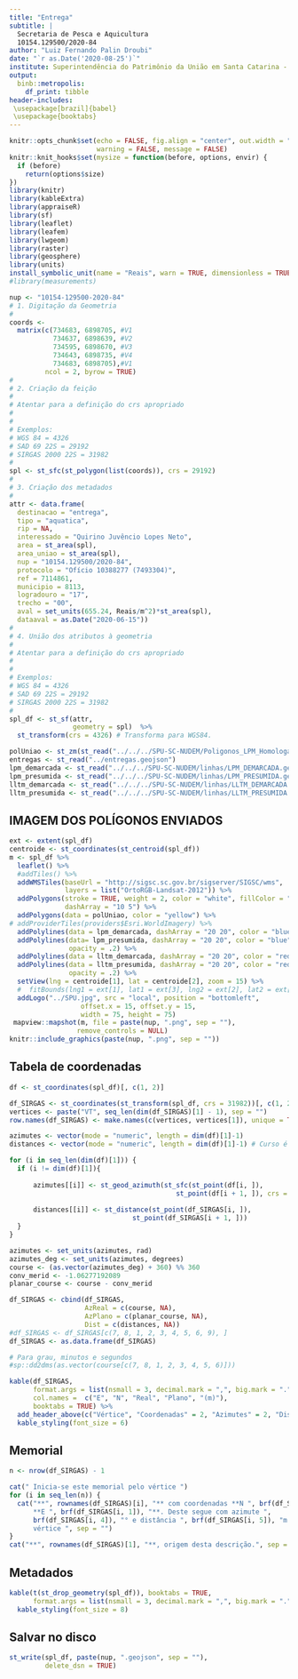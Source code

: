 ```yaml
---
title: "Entrega"
subtitle: |
  Secretaria de Pesca e Aquicultura  
  10154.129500/2020-84  
author: "Luiz Fernando Palin Droubi"
date: "`r as.Date('2020-08-25')`"
institute: Superintendência do Patrimônio da União em Santa Catarina - SPU/SC
output: 
  binb::metropolis:
    df_print: tibble
header-includes:
 \usepackage[brazil]{babel}
 \usepackage{booktabs}
---
```


```r
knitr::opts_chunk$set(echo = FALSE, fig.align = "center", out.width = "100%", 
                      warning = FALSE, message = FALSE)
knitr::knit_hooks$set(mysize = function(before, options, envir) {
  if (before) 
    return(options$size)
})
library(knitr)
library(kableExtra)
library(appraiseR)
library(sf)
library(leaflet)
library(leafem)
library(lwgeom)
library(raster)
library(geosphere)
library(units)
install_symbolic_unit(name = "Reais", warn = TRUE, dimensionless = TRUE)
#library(measurements)
```

```r
nup <- "10154-129500-2020-84"
# 1. Digitação da Geometria
#  
coords <- 
  matrix(c(734683, 6898705, #V1
           734637, 6898639, #V2
           734595, 6898670, #V3
           734643, 6898735, #V4
           734683, 6898705),#V1
         ncol = 2, byrow = TRUE)
#
# 2. Criação da feição  
#
# Atentar para a definição do crs apropriado
# 
#
# Exemplos:
# WGS 84 = 4326
# SAD 69 22S = 29192
# SIRGAS 2000 22S = 31982
#
spl <- st_sfc(st_polygon(list(coords)), crs = 29192)
#
# 3. Criação dos metadados  
#
attr <- data.frame(
  destinacao = "entrega",
  tipo = "aquatica",
  rip = NA,
  interessado = "Quirino Juvêncio Lopes Neto",
  area = st_area(spl),
  area_uniao = st_area(spl),
  nup = "10154.129500/2020-84",
  protocolo = "Ofício 10388277 (7493304)",
  ref = 7114861,
  municipio = 8113,
  logradouro = "17",
  trecho = "00",
  aval = set_units(655.24, Reais/m^2)*st_area(spl),
  dataaval = as.Date("2020-06-15"))
#
# 4. União dos atributos à geometria
#
# Atentar para a definição do crs apropriado
# 
#
# Exemplos:
# WGS 84 = 4326
# SAD 69 22S = 29192
# SIRGAS 2000 22S = 31982
#
spl_df <- st_sf(attr,
                geometry = spl)  %>% 
  st_transform(crs = 4326) # Transforma para WGS84.
```

```r
polUniao <- st_zm(st_read("../../../SPU-SC-NUDEM/Poligonos_LPM_Homologada.geojson"))
entregas <- st_read("../entregas.geojson")
lpm_demarcada <- st_read("../../../SPU-SC-NUDEM/linhas/LPM_DEMARCADA.geojson")
lpm_presumida <- st_read("../../../SPU-SC-NUDEM/linhas/LPM_PRESUMIDA.geojson")
lltm_demarcada <- st_read("../../../SPU-SC-NUDEM/linhas/LLTM_DEMARCADA.geojson")
lltm_presumida <- st_read("../../../SPU-SC-NUDEM/linhas/LLTM_PRESUMIDA.geojson")
```

## IMAGEM DOS POLÍGONOS ENVIADOS

```r
ext <- extent(spl_df)
centroide <- st_coordinates(st_centroid(spl_df))
m <- spl_df %>%
  leaflet() %>%
  #addTiles() %>%
  addWMSTiles(baseUrl = "http://sigsc.sc.gov.br/sigserver/SIGSC/wms", 
              layers = list("OrtoRGB-Landsat-2012")) %>%
  addPolygons(stroke = TRUE, weight = 2, color = "white", fillColor = "red",
              dashArray = "10 5") %>%
  addPolygons(data = polUniao, color = "yellow") %>% 
# addProviderTiles(providers$Esri.WorldImagery) %>%
  addPolylines(data = lpm_demarcada, dashArray = "20 20", color = "blue") %>% 
  addPolylines(data= lpm_presumida, dashArray = "20 20", color = "blue", 
               opacity = .2) %>% 
  addPolylines(data = lltm_demarcada, dashArray = "20 20", color = "red") %>% 
  addPolylines(data = lltm_presumida, dashArray = "20 20", color = "red", 
               opacity = .2) %>% 
  setView(lng = centroide[1], lat = centroide[2], zoom = 15) %>% 
  #  fitBounds(lng1 = ext[1], lat1 = ext[3], lng2 = ext[2], lat2 = ext[4]) %>% 
  addLogo("../SPU.jpg", src = "local", position = "bottomleft", 
                  offset.x = 15, offset.y = 15, 
                  width = 75, height = 75)
 mapview::mapshot(m, file = paste(nup, ".png", sep = ""), 
                 remove_controls = NULL)
knitr::include_graphics(paste(nup, ".png", sep = ""))
```

## Tabela de coordenadas

```r
df <- st_coordinates(spl_df)[, c(1, 2)]

df_SIRGAS <- st_coordinates(st_transform(spl_df, crs = 31982))[, c(1, 2)]
vertices <- paste("VT", seq_len(dim(df_SIRGAS)[1] - 1), sep = "")
row.names(df_SIRGAS) <- make.names(c(vertices, vertices[1]), unique = TRUE)

azimutes <- vector(mode = "numeric", length = dim(df)[1]-1)
distances <- vector(mode = "numeric", length = dim(df)[1]-1) # Curso é o azimute de 0 a 360

for (i in seq_len(dim(df)[1])) {
  if (i != dim(df)[1]){
    
      azimutes[[i]] <- st_geod_azimuth(st_sfc(st_point(df[i, ]), 
                                          st_point(df[i + 1, ]), crs = 4326))
      
      distances[[i]] <- st_distance(st_point(df_SIRGAS[i, ]),
                               st_point(df_SIRGAS[i + 1, ]))
  }
}

azimutes <- set_units(azimutes, rad)
azimutes_deg <- set_units(azimutes, degrees)
course <- (as.vector(azimutes_deg) + 360) %% 360
conv_merid <- -1.06277192089
planar_course <- course - conv_merid

df_SIRGAS <- cbind(df_SIRGAS, 
                   AzReal = c(course, NA),
                   AzPlano = c(planar_course, NA),
                   Dist = c(distances, NA))
#df_SIRGAS <- df_SIRGAS[c(7, 8, 1, 2, 3, 4, 5, 6, 9), ]
df_SIRGAS <- as.data.frame(df_SIRGAS)

# Para grau, minutos e segundos
#sp::dd2dms(as.vector(course[c(7, 8, 1, 2, 3, 4, 5, 6)]))

kable(df_SIRGAS, 
      format.args = list(nsmall = 3, decimal.mark = ",", big.mark = "."),
      col.names =  c("E", "N", "Real", "Plano", "(m)"),
      booktabs = TRUE) %>%
  add_header_above(c("Vértice", "Coordenadas" = 2, "Azimutes" = 2, "Distância")) %>%
  kable_styling(font_size = 6)
```

## Memorial

```r
n <- nrow(df_SIRGAS) - 1
```


```r
cat(" Inicia-se este memorial pelo vértice ")
for (i in seq_len(n)) {
  cat("**", rownames(df_SIRGAS)[i], "** com coordenadas **N ", brf(df_SIRGAS[i, 2]), "** e 
      **E ", brf(df_SIRGAS[i, 1]), "**. Deste segue com azimute ", 
      brf(df_SIRGAS[i, 4]), "° e distância ", brf(df_SIRGAS[i, 5]), "m até o 
      vértice ", sep = "")
}
cat("**", rownames(df_SIRGAS)[1], "**, origem desta descrição.", sep = "")
```

## Metadados

```r
kable(t(st_drop_geometry(spl_df)), booktabs = TRUE, 
      format.args = list(nsmall = 3, decimal.mark = ",", big.mark = "."))%>%
  kable_styling(font_size = 8)
```


## Salvar no disco

```r
st_write(spl_df, paste(nup, ".geojson", sep = ""), 
         delete_dsn = TRUE)
```
